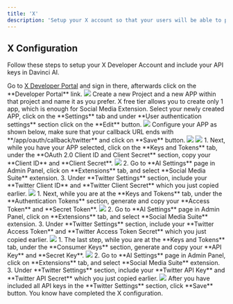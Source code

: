 ```yaml
---
title: 'X'
description: 'Setup your X account so that your users will be able to post on their X accounts via Social Media Suite Extension'
---
```


## X Configuration

Follow these steps to setup your X Developer Account and include your API keys in Davinci AI. 

<Steps>
  <Step title="Step 1">
    Go to <a href="https://developer.x.com/" target="_blank">X Developer Portal</a> and sign in there, afterwards click on the **Developer Portal** link.
    <img src="/images/extensions/social-media/xai-1.png" />       
  </Step>
  <Step title="Step 2">
    Create a new Project and a new APP within that project and name it as you prefer. X free tier allows you to create only 1 app, which is enough for Social Media Extension. 
  </Step>
  <Step title="Step 3">
    Select your newly created APP, click on the **Settings** tab and under **User authentication settings** section click on the **Edit** button. 
    <img src="/images/extensions/social-media/xai-2.png" /> 
  </Step>
   <Step title="Step 4">
    Configure your APP as shown below, make sure that your callback URL ends with **/app/oauth/callback/twitter** and click on **Save** button. 
    <img src="/images/extensions/social-media/xai-3.png" />
    <img src="/images/extensions/social-media/xai-4.png" />
  </Step>
   <Step title="Step 5">
    1. Next, while you have your APP selected, click on the **Keys and Tokens** tab, under the **OAuth 2.0 Client ID and Client Secret** section, copy your **Client ID** and **Client Secret**. 
    <img src="/images/extensions/social-media/xai-5.png" />
    2. Go to **AI Settings** page in Admin Panel, click on **Extensions** tab, and select **Social Media Suite** extension. 
    3. Under **Twitter Settings** section, include your **Twitter Client ID** and **Twitter Client Secret** which you just copied earlier. 
    <img src="/images/extensions/social-media/xai-6.png" />
  </Step>
  <Step title="Step 6">
    1. Next, while you are at the **Keys and Tokens** tab, under the **Authentication Tokens** section, generate and copy your **Access Token** and **Secret Token**. 
    <img src="/images/extensions/social-media/xai-7.png" />
    2. Go to **AI Settings** page in Admin Panel, click on **Extensions** tab, and select **Social Media Suite** extension. 
    3. Under **Twitter Settings** section, include your **Twitter Access Token** and **Twitter Access Token Secret** which you just copied earlier. 
    <img src="/images/extensions/social-media/xai-8.png" /> 
  </Step>
  <Step title="Step 7">
    1. The last step, while you are at the **Keys and Tokens** tab, under the **Consumer Keys** section, generate and copy your **API Key** and **Secret Key**. 
    <img src="/images/extensions/social-media/xai-9.png" />
    2. Go to **AI Settings** page in Admin Panel, click on **Extensions** tab, and select **Social Media Suite** extension. 
    3. Under **Twitter Settings** section, include your **Twitter API Key** and **Twitter API Secret** which you just copied earlier. 
    <img src="/images/extensions/social-media/xai-10.png" /> 
  </Step>
  <Step title="Step 9">
    After you have included all API keys in the **Twitter Settings** section, click **Save** button. 
  </Step>
  <Step title="Step 9">
    You know have completed the X configuration. 
  </Step>
</Steps>

